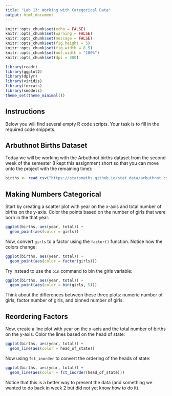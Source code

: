 ```yaml
---
title: "Lab 13: Working with Categorical Data"
output: html_document
---
```


```r
knitr::opts_chunk$set(echo = FALSE)
knitr::opts_chunk$set(warning = FALSE)
knitr::opts_chunk$set(message = FALSE)
knitr::opts_chunk$set(fig.height = 5)
knitr::opts_chunk$set(fig.width = 8.5)
knitr::opts_chunk$set(out.width = "100%")
knitr::opts_chunk$set(dpi = 300)

library(readr)
library(ggplot2)
library(dplyr)
library(viridis)
library(forcats)
library(smodels)
theme_set(theme_minimal())
```

## Instructions

Below you will find several empty R code scripts.
Your task is to fill in the required code snippets.

## Arbuthnot Births Dataset

Today we will be working with the Arbuthnot births dataset from the second week
of the semester (I kept this assignment short so that you can move onto the
project with the remaining time):

```r
births <- read_csv("https://statsmaths.github.io/stat_data/arbuthnot.csv")
```

## Making Numbers Categorical

Start by creating a scatter plot with year on the x-axis and total number 
of births on the y-axis. Color the points based on the number of girls that
were born in the that year:

```r
ggplot(births, aes(year, total)) +
  geom_point(aes(color = girls))

```

Now, convert `girls` to a factor using the `factor()` function. Notice how
the colors change:

```r
ggplot(births, aes(year, total)) +
  geom_point(aes(color = factor(girls)))
```

Try instead to use the `bin` command to bin the girls variable:

```r
ggplot(births, aes(year, total)) +
  geom_point(aes(color = bin(girls, 5)))
```

Think about the differences between these three plots: numeric number of girls,
factor number of girls, and binned number of girls.

## Reordering Factors

Now, create a line plot with year on the x-axis and the total number of births
on the y-axis. Color the lines based on the head of state:

```r
ggplot(births, aes(year, total)) +
  geom_line(aes(color = head_of_state))

```

Now using `fct_inorder` to convert the ordering of the heads of state:

```r
ggplot(births, aes(year, total)) +
  geom_line(aes(color = fct_inorder(head_of_state)))
```

Notice that this is a better way to present the data (and something we
wanted to do back in week 2 but did not yet know how to do it).






